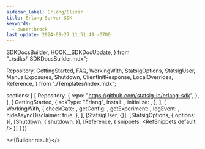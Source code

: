 ```yaml
---
sidebar_label: Erlang/Elixir
title: Erlang Server SDK
keywords:
  - owner:brock
last_update: 2024-08-27 11:51:49 -0700
---
```


  SDKDocsBuilder,
  HOOK__SDKDocUpdate,
} from "../sdks/_SDKDocsBuilder.mdx";

  Repository,
  GettingStarted,
  FAQ,
  WorkingWith,
  StatsigOptions,
  StatsigUser,
  ManualExposures,
  Shutdown,
  ClientInitResponse,
  LocalOverrides,
  Reference,
} from "./Templates/index.mdx";


  sections: [
    [
      Repository,
      {
        repo: "https://github.com/statsig-io/erlang-sdk",
      },
    ],
    [
      GettingStarted,
      {
        sdkType: "Erlang",
        install: <Install />,
        initialize: <Initialize />,
      },
    ],
    [
      WorkingWith,
      {
        checkGate: <CheckGate />,
        getConfig: <GetConfig />,
        getExperiment: <GetExperiment />,
        logEvent: <LogEvent />,
        hideAsyncDisclaimer: true,
      },
    ],
    [StatsigUser, {}],
    [StatsigOptions, { options: <Options /> }],
    [Shutdown, { shutdown: <ShutdownSnippet /> }],
    [Reference, { snippets: <RefSnippets.default /> }]
  ]
})


<>{Builder.result}</>


